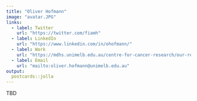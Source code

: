 ```yaml
---
title: "Oliver Hofmann"
image: "avatar.JPG"
links:
  - label: Twitter
    url: "https://twitter.com/fiamh"
  - label: LinkedIn
    url: "https://www.linkedin.com/in/ohofmann/"
  - label: Work
    url: "https://mdhs.unimelb.edu.au/centre-for-cancer-research/our-research/genomics-platform-group/"
  - label: Email
    url: "mailto:oliver.hofmann@unimelb.edu.au"
output:
  postcards::jolla
---
```

 
TBD

